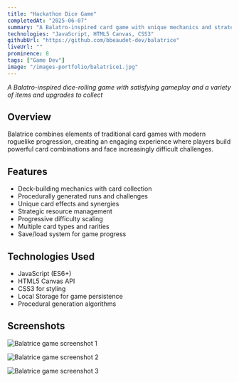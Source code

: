 ```yaml
---
title: "Hackathon Dice Game"
completedAt: "2025-06-07"
summary: "A Balatro-inspired card game with unique mechanics and strategic gameplay"
technologies: "JavaScript, HTML5 Canvas, CSS3"
githubUrl: "https://github.com/bbeaudet-dev/balatrice"
liveUrl: ""
prominence: 8
tags: ["Game Dev"]
image: "/images-portfolio/balatrice1.jpg"
---
```


_A Balatro-inspired dice-rolling game with satisfying gameplay and a variety of items and upgrades to collect_

## Overview

Balatrice combines elements of traditional card games with modern roguelike progression, creating an engaging experience where players build powerful card combinations and face increasingly difficult challenges.

## Features

- Deck-building mechanics with card collection
- Procedurally generated runs and challenges
- Unique card effects and synergies
- Strategic resource management
- Progressive difficulty scaling
- Multiple card types and rarities
- Save/load system for game progress

## Technologies Used

- JavaScript (ES6+)
- HTML5 Canvas API
- CSS3 for styling
- Local Storage for game persistence
- Procedural generation algorithms

## Screenshots

<Image
  src="/images-portfolio/balatrice1.jpg"
  alt="Balatrice game screenshot 1"
  width={800}
  height={600}
  className="rounded-lg my-4"
/>

<Image
  src="/images-portfolio/balatrice2.jpg"
  alt="Balatrice game screenshot 2"
  width={800}
  height={600}
  className="rounded-lg my-4"
/>

<Image
  src="/images-portfolio/balatrice3.jpg"
  alt="Balatrice game screenshot 3"
  width={800}
  height={600}
  className="rounded-lg my-4"
/>
